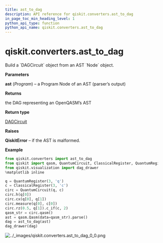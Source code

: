 ```yaml
---
title: ast_to_dag
description: API reference for qiskit.converters.ast_to_dag
in_page_toc_min_heading_level: 1
python_api_type: function
python_api_name: qiskit.converters.ast_to_dag
---
```


# qiskit.converters.ast\_to\_dag

<Function id="qiskit.converters.ast_to_dag" name="ast_to_dag" isDedicatedPage={true} github="https://github.com/qiskit/qiskit/tree/stable/0.22/qiskit/converters/ast_to_dag.py" signature="ast_to_dag(ast)">
  Build a `DAGCircuit` object from an AST `Node` object.

  **Parameters**

  **ast** (*Program*) – a Program Node of an AST (parser’s output)

  **Returns**

  the DAG representing an OpenQASM’s AST

  **Return type**

  [DAGCircuit](qiskit.dagcircuit.DAGCircuit "qiskit.dagcircuit.DAGCircuit")

  **Raises**

  **QiskitError** – if the AST is malformed.

  **Example**

  ```python
  from qiskit.converters import ast_to_dag
  from qiskit import qasm, QuantumCircuit, ClassicalRegister, QuantumRegister
  from qiskit.visualization import dag_drawer
  %matplotlib inline

  q = QuantumRegister(3, 'q')
  c = ClassicalRegister(3, 'c')
  circ = QuantumCircuit(q, c)
  circ.h(q[0])
  circ.cx(q[0], q[1])
  circ.measure(q[0], c[0])
  circ.rz(0.5, q[1]).c_if(c, 2)
  qasm_str = circ.qasm()
  ast = qasm.Qasm(data=qasm_str).parse()
  dag = ast_to_dag(ast)
  dag_drawer(dag)
  ```

  ![../\_images/qiskit.converters.ast\_to\_dag\_0\_0.png](/images/api/qiskit/0.39/qiskit.converters.ast_to_dag_0_0.png)
</Function>


